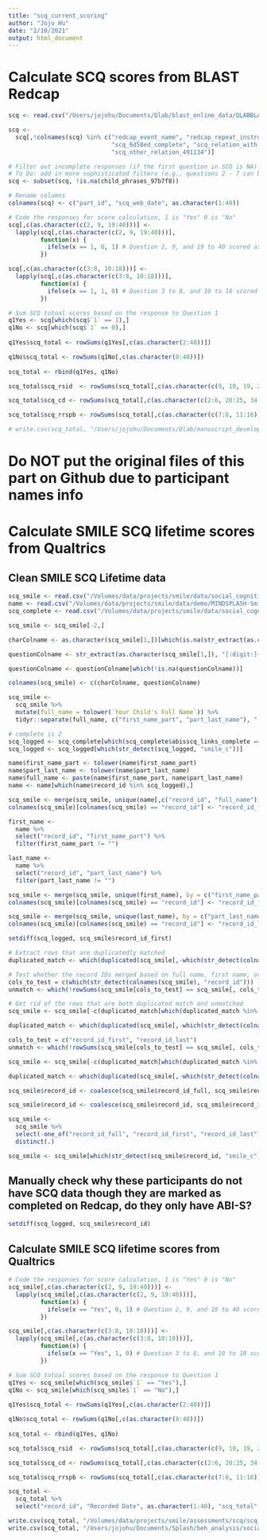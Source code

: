 ```yaml
---
title: "scq_current_scoring"
author: "Jojo Hu"
date: "2/10/2021"
output: html_document
---
```


# Calculate SCQ scores from BLAST Redcap
```r
scq <- read.csv("/Users/jojohu/Documents/Qlab/blast_online_data/QLABBLASTProject-SCQScores_DATA_2021-08-04_0056.csv")

scq <- 
  scq[,!colnames(scq) %in% c("redcap_event_name", "redcap_repeat_instrument", "redcap_repeat_instance",
                             "scq_6d58ed_complete", "scq_relation_with_child_4682f2",
                             "scq_other_relation_491134")]

# Filter out incomplete responses (if the first question in SCQ is NA)
# To Do: add in more sophisticated filters (e.g., questions 2 - 7 can be NAs)
scq <- subset(scq, !is.na(child_phrases_97b7f8))

# Rename columns
colnames(scq) <- c("part_id", "scq_web_date", as.character(1:40))

# Code the responses for score calculation, 1 is "Yes" 0 is "No"
scq[,c(as.character(c(2, 9, 19:40)))] <-
  lapply(scq[,c(as.character(c(2, 9, 19:40)))], 
         function(x) {
           ifelse(x == 1, 0, 1) # Question 2, 9, and 19 to 40 scored as 0 when 1 ("Yes") is selected
         })

scq[,c(as.character(c(3:8, 10:18)))] <-
  lapply(scq[,c(as.character(c(3:8, 10:18)))], 
         function(x) {
           ifelse(x == 1, 1, 0) # Question 3 to 8, and 10 to 18 scored as 1 when 1 ("Yes") is selected
         })

# Sum SCQ totoal scores based on the response to Question 1
q1Yes <- scq[which(scq$`1` == 1),]
q1No <- scq[which(scq$`1` == 0),]
  
q1Yes$scq_total <- rowSums(q1Yes[,c(as.character(2:40))])

q1No$scq_total <- rowSums(q1No[,c(as.character(8:40))])
    
scq_total <- rbind(q1Yes, q1No)

scq_total$scq_rsid  <- rowSums(scq_total[,c(as.character(c(9, 10, 19, 26:33, 36:37, 39:40)))])

scq_total$scq_cd <- rowSums(scq_total[,c(as.character(c(2:6, 20:25, 34:35)))])

scq_total$scq_rrspb <- rowSums(scq_total[,c(as.character(c(7:8, 11:16)))])

# write.csv(scq_total, "/Users/jojohu/Documents/Qlab/manuscript_development/scq_total_redcap.csv")
```


# Do NOT put the original files of this part on Github due to participant names info

# Calculate SMILE SCQ lifetime scores from Qualtrics
## Clean SMILE SCQ Lifetime data
```r
scq_smile <- read.csv("/Volumes/data/projects/smile/data/social_cognition/SMILE SCQ Lifetime_November 8, 2022_07.11.csv", stringsAsFactors = F)
name <- read.csv("/Volumes/data/projects/smile/data/demo/MINDSPLASH-Smilefirstname_DATA_2022-11-08_0917.csv", stringsAsFactors = F)
scq_complete <- read.csv("/Volumes/data/projects/smile/data/social_cognition/MINDSPLASH-Smiledatacheck_DATA_2022-11-08_0921.csv")

scq_smile <- scq_smile[-2,]

charColname <- as.character(scq_smile[1,])[which(is.na(str_extract(as.character(scq_smile[1,]), "[:digit:]+")))]

questionColname <- str_extract(as.character(scq_smile[1,]), "[:digit:]+")

questionColname <- questionColname[which(!is.na(questionColname))]

colnames(scq_smile) <- c(charColname, questionColname)

scq_smile <-
  scq_smile %>%
  mutate(full_name = tolower(`Your Child's Full Name`)) %>%
  tidyr::separate(full_name, c("first_name_part", "part_last_name"), " ", remove = FALSE)

# complete is 2
scq_logged <- scq_complete[which(scq_complete$abisscq_links_complete == 2), "record_id"]
scq_logged <- scq_logged[which(str_detect(scq_logged, "smile_c"))]

name$first_name_part <- tolower(name$first_name_part)
name$part_last_name <- tolower(name$part_last_name)
name$full_name <- paste(name$first_name_part, name$part_last_name)
name <- name[which(name$record_id %in% scq_logged),]

scq_smile <- merge(scq_smile, unique(name[,c("record_id", "full_name")]), by = c("full_name"), all.x = T)
colnames(scq_smile)[colnames(scq_smile) == "record_id"] <- "record_id_full"

first_name <-
  name %>%
  select("record_id", "first_name_part") %>%
  filter(first_name_part != "")

last_name <-
  name %>%
  select("record_id", "part_last_name") %>%
  filter(part_last_name != "")

scq_smile <- merge(scq_smile, unique(first_name), by = c("first_name_part"), all.x = T)
colnames(scq_smile)[colnames(scq_smile) == "record_id"] <- "record_id_first"

scq_smile <- merge(scq_smile, unique(last_name), by = c("part_last_name"), all.x = T)
colnames(scq_smile)[colnames(scq_smile) == "record_id"] <- "record_id_last"

setdiff(scq_logged, scq_smile$record_id_first)

# Extract rows that are duplicatedly matched
duplicated_match <- which(duplicated(scq_smile[,-which(str_detect(colnames(scq_smile), "record_id"))]))

# Test whether the record IDs merged based on full name, first name, or last name are the same (check if the three columns are the same)
cols_to_test = c(which(str_detect(colnames(scq_smile), "record_id")))
unmatch <- which(!rowSums(scq_smile[cols_to_test] == scq_smile[, cols_to_test[1]]) == length(cols_to_test))

# Get rid of the rows that are both duplicated match and unmatched
scq_smile <- scq_smile[-c(duplicated_match[which(duplicated_match %in% unmatch)]),]

duplicated_match <- which(duplicated(scq_smile[,-which(str_detect(colnames(scq_smile), "record_id"))]))

cols_to_test = c("record_id_first", "record_id_last")
unmatch <- which(!rowSums(scq_smile[cols_to_test] == scq_smile[, cols_to_test[1]]) == length(cols_to_test))

scq_smile <- scq_smile[-c(duplicated_match[which(duplicated_match %in% unmatch)]),]

duplicated_match <- which(duplicated(scq_smile[,-which(str_detect(colnames(scq_smile), "record_id"))]))

scq_smile$record_id <- coalesce(scq_smile$record_id_full, scq_smile$record_id_first)

scq_smile$record_id <- coalesce(scq_smile$record_id, scq_smile$record_id_last)

scq_smile <-
  scq_smile %>%
  select(-one_of("record_id_full", "record_id_first", "record_id_last")) %>%
  distinct(.)

scq_smile <- scq_smile[which(str_detect(scq_smile$record_id, "smile_c")),]
```


## Manually check why these participants do not have SCQ data though they are marked as completed on Redcap, do they only have ABI-S?
```r
setdiff(scq_logged, scq_smile$record_id)
```


## Calculate SMILE SCQ lifetime scores from Qualtrics
```r
# Code the responses for score calculation, 1 is "Yes" 0 is "No"
scq_smile[,c(as.character(c(2, 9, 19:40)))] <-
  lapply(scq_smile[,c(as.character(c(2, 9, 19:40)))], 
         function(x) {
           ifelse(x == "Yes", 0, 1) # Question 2, 9, and 19 to 40 scored as 0 when 1 ("Yes") is selected
         })

scq_smile[,c(as.character(c(3:8, 10:18)))] <-
  lapply(scq_smile[,c(as.character(c(3:8, 10:18)))], 
         function(x) {
           ifelse(x == "Yes", 1, 0) # Question 3 to 8, and 10 to 18 scored as 1 when 1 ("Yes") is selected
         })

# Sum SCQ totoal scores based on the response to Question 1
q1Yes <- scq_smile[which(scq_smile$`1` == "Yes"),]
q1No <- scq_smile[which(scq_smile$`1` == "No"),]
  
q1Yes$scq_total <- rowSums(q1Yes[,c(as.character(2:40))])

q1No$scq_total <- rowSums(q1No[,c(as.character(8:40))])
    
scq_total <- rbind(q1Yes, q1No)

scq_total$scq_rsid  <- rowSums(scq_total[,c(as.character(c(9, 10, 19, 26:33, 36:37, 39:40)))])

scq_total$scq_cd <- rowSums(scq_total[,c(as.character(c(2:6, 20:25, 34:35)))])

scq_total$scq_rrspb <- rowSums(scq_total[,c(as.character(c(7:8, 11:16)))])

scq_total <-
  scq_total %>%
  select("record_id", "Recorded Date", as.character(1:40), "scq_total", "scq_rsid", "scq_cd", "scq_rrspb")

write.csv(scq_total, "/Volumes/data/projects/smile/assessments/scq/scq_scores_smile.csv")
write.csv(scq_total, "/Users/jojohu/Documents/Splash/beh_analysis/social_cognition/scq_scores_smile.csv")
```

